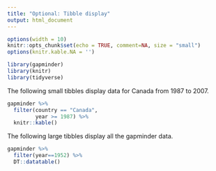 ```yaml
---
title: "Optional: Tibble display"
output: html_document
---
```

```r
options(width = 10)
knitr::opts_chunk$set(echo = TRUE, comment=NA, size = "small")
options(knitr.kable.NA = '')
```


```r
library(gapminder)
library(knitr)
library(tidyverse)
```

The following small tibbles display data for Canada from 1987 to 2007.

```r
gapminder %>%
  filter(country == "Canada",
         year >= 1987) %>% 
  knitr::kable()
```

The following large tibbles display all the gapminder data.

```r
gapminder %>%
  filter(year==1952) %>% 
  DT::datatable()
```
